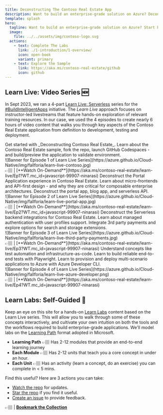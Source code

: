 ```yaml
---
title: Deconstructing The Contoso Real Estate App
description: Want to build an enterprise-grade solution on Azure? Deconstruct our reference sample.
template: splash
hero:
  tagline: Want to build an enterprise-grade solution on Azure? Start by tearing one down! Learn how in this series of Learn Labs - then transfer the knowledge to your own enterprise application projects!
  image:
    file: ../../assets/img/contoso-logo.svg
  actions:
    - text: Complete The Labs
      link: ./1-introduction/1-overview/
      icon: open-book
      variant: primary
    - text: Explore the Sample
      link: https://aka.ms/contoso-real-estate/github
      icon: github
---
```



## Learn Live: Video Series 🆕

In Sept 2023, we ran a 4-part [Learn Live: Serverless](https://learn.microsoft.com/shows/learn-live/?terms=contoso%20real%20estate??WT.mc_id=javascript-99907-ninarasi) series for the [#BuildIntelligentApps](https://aka.ms/FallForIA) initiative. The _Learn Live_ approach focuses on instructor-led livestreams that feature hands-on exploration of relevant training resources. In our case, we used the 4 episodes to create nearly 6 hours of video content that walks you through key aspects of the Contoso Real Estate application from definition to development, testing and deployment.

<CardGrid>
	<Card title="Ep 1 | Building Composable Cloud-Native Solutions on Azure" icon="laptop">
		Get started with _Deconstructing Contoso Real Estate_. Learn about the Contoso Real Estate sample, fork the repo, launch GitHub Codespaces - and build/preview the application to validate environment. <br/>![Banner for Episode 1 of Learn Live Series](https://azure.github.io/Cloud-Native/img/fallforia/learn-live-contoso.jpg) <br/> 👉🏽 | [**Watch On-Demand**](https://aka.ms/contoso-real-estate/learn-live/Ep1?WT.mc_id=javascript-99907-ninarasi)
	</Card>
	<Card title="Ep 2 | Building Micro-frontends with API-first design thinking" icon="laptop">
		Deconstruct the Portal Application experience in Contoso Real Estate. Learn about micro-frontends and API-first design - and why they are critical for composable enterprise architectures. Deconstruct the portal app, blog app, and serverless API. <br/>![Banner for Episode 2 of Learn Live Series](https://azure.github.io/Cloud-Native/img/fallforia/learn-live-portal-app.jpg) <br/> 👉🏽 | [**Watch On-Demand**](https://aka.ms/contoso-real-estate/learn-live/Ep2?WT.mc_id=javascript-99907-ninarasi)
	</Card>
	<Card title="Ep 3 | Integrate 3rd Party Payments & Authentication Features" icon="laptop">
		Deconstruct the Serverless backend integrations for Contoso Real Estate. Learn about managed authentication with user profiles support. Integrate 3rd party payments and explore options for search and storage extensions.
		<br/>![Banner for Episode 3 of Learn Live Series](https://azure.github.io/Cloud-Native/img/fallforia/learn-live-third-party-payments.jpg) <br/> 👉🏽 | [**Watch On-Demand**](https://aka.ms/contoso-real-estate/learn-live/Ep3?WT.mc_id=javascript-99907-ninarasi)
	</Card>
	<Card title="Ep 4 | Deploy with Azure Developer CLI · E2E Testing With Playwright" icon="laptop">
		Understand concepts like test automation and infrastructure-as-code. Learn to build reliable end-to-end tests with Playwright. Learn to provision and deploy multi-scenario applications to Azure with Azure Developer CLI. <br/>![Banner for Episode 4 of Learn Live Series](https://azure.github.io/Cloud-Native/img/fallforia/learn-live-azure-developer.png) <br/> 👉🏽 | [**Watch On-Demand**](https://aka.ms/contoso-real-estate/learn-live/Ep4?WT.mc_id=javascript-99907-ninarasi)
	</Card>
</CardGrid>

## Learn Labs: Self-Guided 🚧

Keep an eye on this site for a hands-on [Learn Labs](./1-introduction/1-motivation/) content based on the Learn Live series. This will allow you to walk through some of these concepts interactively, and cultivate your own intuition on both the tools and the workflows required to build enterprise-grade applications. We'll model labs on the [Learning Path](https://learn.microsoft.com/training/paths/azure-well-architected-framework/?WT.mc_id=javascript-99907-ninarasi) format adopted in Microsoft.
- **Learning Path** 👉🏽 Has 2-12 modules that provide an end-to-end learning journey
- **Each Module** 👉🏽 Has 2-12 units that teach you a core concept in under an hour.
- **Each Unit** 👉🏽 Has an activity (learn a concept, do an exercise) you can complete in < 5 mins.

Find this useful? Here are 3 actions you can take:
 - [Watch the repo](https://github.com/30DaysOf/deconstructing-contoso-real-estate) for updates.
 - [Star the repo](https://github.com/30DaysOf/deconstructing-contoso-real-estate) if you find it useful.
 - [Create an issue](https://github.com/30DaysOf/deconstructing-contoso-real-estate/issues/new) to provide feedback.

👉🏽 | [**Bookmark the Collection**](https://aka.ms/fallforIA/collection/?WT.mc_id=javascript-99907-ninarasi) 
